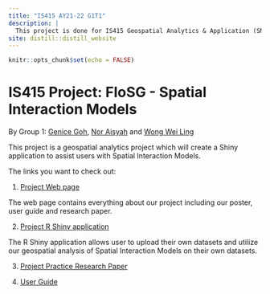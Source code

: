 ```yaml
---
title: "IS415 AY21-22 G1T1"
description: |
  This project is done for IS415 Geospatial Analytics & Application (SMU-X), a module in Singapore Management University (SMU) with the guidance of Professor Kam Tin Seong.
site: distill::distill_website
---
```


```r
knitr::opts_chunk$set(echo = FALSE)
```


# IS415 Project: FloSG - Spatial Interaction Models
By Group 1: [Genice Goh](https://www.linkedin.com/in/genice-goh/), [Nor Aisyah](https://www.linkedin.com/in/nor-aisyah/) and [Wong Wei Ling](https://www.linkedin.com/in/wei-ling-wong-a84130131/)

This project is a geospatial analytics project which will create a Shiny application to assist users with Spatial Interaction Models.

The links you want to check out:

1. [Project Web page](https://flosg-is415.netlify.app/)

The web page contains everything about our project including our poster, user guide and research paper.

2. [Project R Shiny application](https://flosg-is415.shinyapps.io/flosg/)

The R Shiny application allows user to upload their own datasets and utilize our geospatial analysis of Spatial Interaction Models on their own datasets.

3. [Project Practice Research Paper](https://github.com/geniceee/IS415_G1T1_Project/blob/master/PracticeResearchPaper/PracticeResearchPaper.pdf)

4. [User Guide](https://flosg-is415.netlify.app/userguide/userguide)
